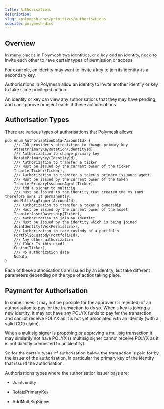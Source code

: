 ```yaml
---
title: Authorisations
description:
slug: /polymesh-docs/primitives/authorisations
subsite: polymesh-docs
---
```


## Overview

In many places in Polymesh two identities, or a key and an identity, need to invite each other to have certain types of permission or access.

For example, an identity may want to invite a key to join its identity as a secondary key.

Authorisations in Polymesh allow an identity to invite another identity or key to take some privileged action.

An identity or key can view any authorisations that they may have pending, and can approve or reject each of these authorisations.

## Authorisation Types

There are various types of authorisations that Polymesh allows:  

```
pub enum AuthorizationData<AccountId> {
    /// CDD provider's attestation to change primary key
    AttestPrimaryKeyRotation(IdentityId),
    /// Authorization to change primary key
    RotatePrimaryKey(IdentityId),
    /// Authorization to transfer a ticker
    /// Must be issued by the current owner of the ticker
    TransferTicker(Ticker),
    /// Authorization to transfer a token's primary issuance agent.
    /// Must be issued by the current owner of the token
    TransferPrimaryIssuanceAgent(Ticker),
    /// Add a signer to multisig
    /// Must be issued to the identity that created the ms (and therefore owns it permanently)
    AddMultiSigSigner(AccountId),
    /// Authorization to transfer a token's ownership
    /// Must be issued by the current owner of the asset
    TransferAssetOwnership(Ticker),
    /// Authorization to join an Identity
    /// Must be issued by the identity which is being joined
    JoinIdentity(Vec<Permission>),
    /// Authorization to take custody of a portfolio
    PortfolioCustody(PortfolioId),
    /// Any other authorization
    /// TODO: Is this used?
    Custom(Ticker),
    /// No authorization data
    NoData,
}
```

Each of these authorisations are issued by an identity, but take different parameters depending on the type of action taking place.

## Payment for Authorisation

In some cases it may not be possible for the approver (or rejected) of an authorisation to pay for the transaction to do so. When a key is joining a new identity, it may not have any POLYX funds to pay for the transaction, and cannot receive POLYX as it is not yet associated with an identity (with a valid CDD claim).

When a multisig signer is proposing or approving a multisig transaction it may similarily not have POLYX (a multisig signer cannot receive POLYX as it is not directly connected to an identity).

So for the certain types of authorisation below, the transaction is paid for by the issuer of the authorisation, in particular the primary key of the identity that issued the authorisation.

Authorisations types where the authorisation issuer pays are: 

- JoinIdentity

- RotatePrimaryKey

- AddMultiSigSigner